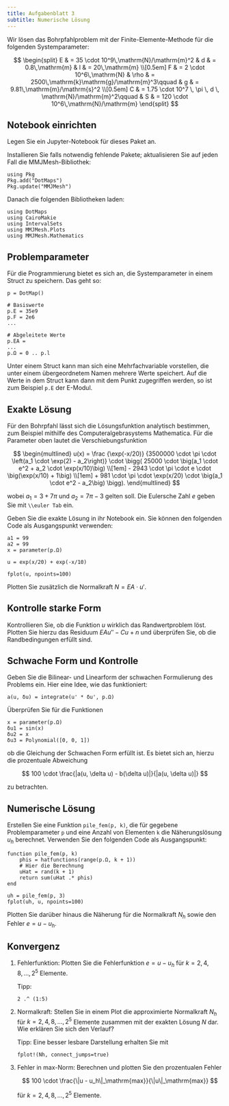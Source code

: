 ```yaml
---
title: Aufgabenblatt 3
subtitle: Numerische Lösung
---
```


\newcommand{\SI}[2]{#1\,#2}
\newcommand{\si}[1]{#1}
\newcommand{\num}[1]{#1}
\newcommand{\newton}{\mathrm{N}}
\newcommand{\metre}{\mathrm{m}}
\newcommand{\per}{/}
\newcommand{\squared}{^2}
\newcommand{\kilo}{\mathrm{k}}
\newcommand{\gram}{\mathrm{g}}
\newcommand{\second}{\mathrm{s}}
\newcommand{\tothe}[1]{^#1}

Wir lösen das Bohrpfahlproblem mit der Finite-Elemente-Methode für die folgenden Systemparameter:

$$
    \begin{split}
      E & = \SI{35 \cdot 10^9}{\newton\per\metre\squared}
      &
      d & = \SI{0.8}{\metre}
      &
      l & = \SI{20}{\metre}
      \\[0.5em]
      F & = \SI{2 \cdot 10^6}{\newton}
      &
      \rho & = \SI{2500}{\kilo\gram\per\metre\tothe{3}}\qquad
      &
      g & = \SI{9.81}{\metre\per\second\squared}
      \\[0.5em]
      C & = 1.75 \cdot 10^7 \, \pi \, d \, \si{\newton\per\metre\squared}\qquad
      &
      S & = \SI{120 \cdot 10^6}{\newton\per\metre}
    \end{split}
$$

## Notebook einrichten

Legen Sie ein Jupyter-Notebook für dieses Paket an.

Installieren Sie falls notwendig fehlende Pakete; aktualisieren Sie auf jeden Fall die MMJMesh-Bibliothek:

```.julia
using Pkg
Pkg.add("DotMaps")
Pkg.update("MMJMesh")
```

Danach die folgenden Bibliotheken laden:

```.julia
using DotMaps
using CairoMakie
using IntervalSets
using MMJMesh.Plots
using MMJMesh.Mathematics
```

## Problemparameter

Für die Programmierung bietet es sich an, die Systemparameter in einem Struct zu speichern. Das geht so:

```.julia
p = DotMap()

# Basiswerte
p.E = 35e9
p.F = 2e6
...

# Abgeleitete Werte
p.EA = 
...
p.Ω = 0 .. p.l
```

Unter einem Struct kann man sich eine Mehrfachvariable vorstellen, die unter einem übergeordnetem Namen mehrere Werte speichert. Auf die Werte in dem Struct kann dann mit dem Punkt zugegriffen werden, so ist zum Beispiel `p.E` der E-Modul.

## Exakte Lösung

Für den Bohrpfahl lässt sich die Lösungsfunktion analytisch bestimmen, zum Beispiel mithilfe des Computeralgebrasystems Mathematica. Für die Parameter oben lautet die Verschiebungsfunktion 

$$
\begin{multlined}
  u(x) 
  = 
  \frac
  {\exp(-x/20)}
  {3500000 \cdot \pi \cdot  \left(a_1 \cdot \exp(2) - a_2\right)}
  \cdot
  \bigg(
    25000 \cdot \big(a_1 \cdot e^2 + a_2 \cdot \exp(x/10)\big)
    \\[1em]
    - 2943 \cdot \pi \cdot e \cdot \big(\exp(x/10) + 1\big)
    \\[1em]
    + 981 \cdot \pi \cdot \exp(x/20) \cdot \big(a_1 \cdot e^2 - a_2\big)
  \bigg).
\end{multlined}
$$

wobei $a_1 = 3 + 7 \pi$ und $a_2 = 7\pi - 3$ gelten soll. Die Eulersche Zahl $e$ geben Sie mit `\\euler Tab` ein.

Geben Sie die exakte Lösung in ihr Notebook ein. Sie können den folgenden Code als Ausgangspunkt verwenden:

```.julia
a1 = 99
a2 = 99
x = parameter(p.Ω)

u = exp(x/20) + exp(-x/10)

fplot(u, npoints=100)
```

Plotten Sie zusätzlich die Normalkraft $N = EA \cdot u'$.

## Kontrolle starke Form

Kontrollieren Sie, ob die Funktion $u$ wirklich das Randwertproblem löst. Plotten Sie hierzu das Residuum $EA u'' - C u + n$ und überprüfen Sie, ob die Randbedingungen erfüllt sind.

## Schwache Form und Kontrolle

Geben Sie die Bilinear- und Linearform der schwachen Formulierung des Problems ein. Hier eine Idee, wie das funktioniert:

```.julia
a(u, δu) = integrate(u' * δu', p.Ω)
```

Überprüfen Sie für die Funktionen

```.julia
x = parameter(p.Ω)
δu1 = sin(x)
δu2 = x
δu3 = Polynomial([0, 0, 1])
```

ob die Gleichung der Schwachen Form erfüllt ist. Es bietet sich an, hierzu die prozentuale Abweichung

$$
  100 \cdot \frac{|a(u, \delta u) - b(\delta u)|}{|a(u, \delta u)|}
$$

zu betrachten.

## Numerische Lösung

Erstellen Sie eine Funktion `pile_fem(p, k)`, die für gegebene Problemparameter `p` und eine Anzahl von Elementen `k` die Näherungslösung $u_h$ berechnet. Verwenden Sie den folgenden Code als Ausgangspunkt:

```.julia
function pile_fem(p, k)
    phis = hatfunctions(range(p.Ω, k + 1))
    # Hier die Berechnung
    uHat = rand(k + 1)
    return sum(uHat .* phis)
end

uh = pile_fem(p, 3)
fplot(uh, u, npoints=100)
```

Plotten Sie darüber hinaus die Näherung für die Normalkraft $N_h$ sowie den Fehler $e = u - u_h$.

## Konvergenz

1. Fehlerfunktion: Plotten Sie die Fehlerfunktion $e = u - u_h$ für $k = 2, 4, 8, \dots, 2^5$ Elemente.

    Tipp:

    ```.julia
    2 .^ (1:5)
    ```

1. Normalkraft: Stellen Sie in einem Plot die approximierte Normalkraft $N_h$ für $k = 2, 4, 8, \dots, 2^5$ Elemente zusammen mit der exakten Lösung $N$ dar. Wie erklären Sie sich den Verlauf?

    Tipp: Eine besser lesbare Darstellung erhalten Sie mit

    ```.julia
    fplot!(Nh, connect_jumps=true)
    ```

1. Fehler in max-Norm: Berechnen und plotten Sie den prozentualen Fehler

    $$
    100 \cdot \frac{\|u - u_h\|_\mathrm{max}}{\|u\|_\mathrm{max}}
    $$

    für $k = 2, 4, 8, \dots, 2^5$ Elemente.